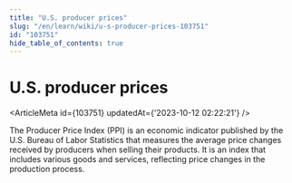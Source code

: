 ```yaml
---
title: "U.S. producer prices"
slug: "/en/learn/wiki/u-s-producer-prices-103751"
id: "103751"
hide_table_of_contents: true
---
```



# U.S. producer prices

<ArticleMeta id={103751} updatedAt={'2023-10-12 02:22:21'} />
<div className='border-solid border-b border-t-0 my-4 border-[var(--ifm-color-gray-300)]' />

The Producer Price Index (PPI) is an economic indicator published by the U.S. Bureau of Labor Statistics that measures the average price changes received by producers when selling their products. It is an index that includes various goods and services, reflecting price changes in the production process.
